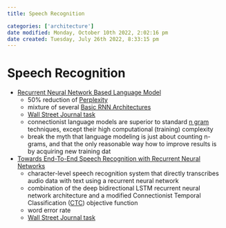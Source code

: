 ```yaml
---
title: Speech Recognition

categories: ['architecture']
date modified: Monday, October 10th 2022, 2:02:16 pm
date created: Tuesday, July 26th 2022, 8:33:15 pm
---
```


# Speech Recognition
- [Recurrent Neural Network Based Language Model](https://www.fit.vutbr.cz/research/groups/speech/publi/2010/mikolov_interspeech2010_IS100722.pdf)
	- 50% reduction of [Perplexity](Perplexity.qmd)
	- mixture of several [Basic RNN Architectures](Basic%20RNN%20Architectures.qmd)
	- [Wall Street Journal task](Wall%20Street%20Journal%20task.qmd)
	- connectionist language models are superior to standard [n gram](n%20gram) techniques, except their high computational (training) complexity
	- break the myth that language modeling is just about counting n-grams, and that the only reasonable way how to improve results is by acquiring new training dat
- [Towards End-To-End Speech Recognition with Recurrent Neural Networks](http://proceedings.mlr.press/v32/graves14.pdf)
	- character-level speech recognition system that directly transcribes audio data with text using a recurrent neural network
	- combination of the deep bidirectional LSTM recurrent neural network architecture and a modified Connectionist Temporal Classification ([CTC](CTC.qmd)) objective function
	- word error rate
	- [Wall Street Journal task](Wall%20Street%20Journal%20task.qmd)



